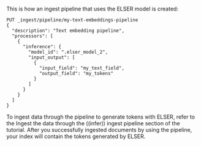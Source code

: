 


This is how an ingest pipeline that uses the ELSER model is created:

```console
PUT _ingest/pipeline/my-text-embeddings-pipeline 
{ 
  "description": "Text embedding pipeline",
  "processors": [ 
    { 
      "inference": { 
        "model_id": ".elser_model_2", 
        "input_output": [
          { 
            "input_field": "my_text_field", 
            "output_field": "my_tokens" 
          } 
        ] 
      } 
    } 
  ] 
}
```

To ingest data through the pipeline to generate tokens with ELSER, refer to the 
<DocLink id="serverlessElasticsearchSemanticSearchElser" section="ingest-the-data-through-the-((infer))-ingest-pipeline">Ingest the data through the ((infer)) ingest pipeline</DocLink> section of the tutorial. After you successfully 
ingested documents by using the pipeline, your index will contain the tokens 
generated by ELSER.

